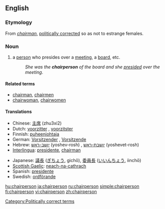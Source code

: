 ==English==

===Etymology===
From ''[[chairman]]'', [[politically correct]]ed so as not to estrange females.

===Noun===
{{en-noun|pl2=chairpeople}}

# a [[person]] who presides over a [[meeting]], a [[board]], etc.
#: ''She was the '''chairperson''' of the board and she [[preside]]d over the meeting''.

====Related terms====
* [[chairman]], [[chairmen]]
* [[chairwoman]], [[chairwomen]]

====Translations====
{{top}}
* Chinese: [[主席]] (zhu3xi2)
* Dutch: [[voorzitter]] {{m}}, [[voorzitster]] {{f}}
* Finnish: [[puheenjohtaja]]
* German: [[Vorsitzender]] {{m}}, [[Vorsitzende]] {{f}}
* Hebrew: [[יושב-ראש]] (yoshev-rosh) {{m}}, [[יושבת-ראש]] (yoshevet-rosh) {{f}}
* [[Interlingua]]: [[presidente]], [[chairman]]
{{mid}}
* Japanese: [[議長]] ([[ぎちょう]], gichō), [[委員長]] ([[いいんちょう]], iinchō)
* [[Scottish Gaelic]]: [[neach-na-cathrach]] {{m|f}}
* Spanish: [[presidente]]
* Swedish: [[ordförande]]
{{bottom}}

[[Category:Politically correct terms]]

[[hu:chairperson]]
[[ja:chairperson]]
[[ru:chairperson]]
[[simple:chairperson]]
[[fi:chairperson]]
[[vi:chairperson]]
[[zh:chairperson]]